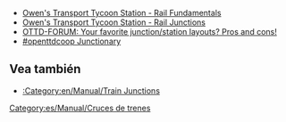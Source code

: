 * [http://www.transporttycoon.net/rail Owen's Transport Tycoon Station - Rail Fundamentals]
* [http://www.transporttycoon.net/junctions Owen's Transport Tycoon Station - Rail Junctions]
* [http://www.tt-forums.net/viewtopic.php?p=251709#251709 OTTD-FORUM: Your favorite junction/station layouts? Pros and cons!]
* [http://openttdcoop.ppcis.org/wiki/index.php/Junctionary #openttdcoop Junctionary]

==Vea también==
* [[:Category:en/Manual/Train Junctions]]

[[Category:es/Manual/Cruces de trenes]]